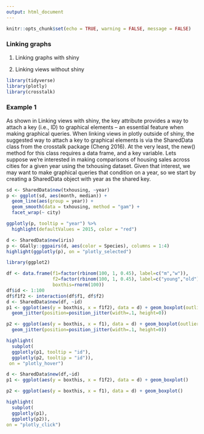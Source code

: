```yaml
---
output: html_document
---
```



```r
knitr::opts_chunk$set(echo = TRUE, warning = FALSE, message = FALSE)
```

### Linking graphs 

1. Linking graphs with shiny

2. Linking views without shiny

```r
library(tidyverse)
library(plotly)
library(crosstalk)

```

### Example 1

As shown in Linking views with shiny, the key attribute provides a way to attach a key (i.e., ID) to graphical elements – an essential feature when making graphical queries. When linking views in plotly outside of shiny, the suggested way to attach a key to graphical elements is via the SharedData class from the crosstalk package (Cheng 2016). At the very least, the new() method for this class requires a data frame, and a key variable. Lets suppose we’re interested in making comparisons of housing sales across cities for a given year using the txhousing dataset. Given that interest, we may want to make graphical queries that condition on a year, so we start by creating a SharedData object with year as the shared key.

```r
sd <- SharedData$new(txhousing, ~year)
p <- ggplot(sd, aes(month, median)) +
  geom_line(aes(group = year)) + 
  geom_smooth(data = txhousing, method = "gam") + 
  facet_wrap(~ city)

ggplotly(p, tooltip = "year") %>%
  highlight(defaultValues = 2015, color = "red")

```

```r
d <- SharedData$new(iris)
p <- GGally::ggpairs(d, aes(color = Species), columns = 1:4)
highlight(ggplotly(p), on = "plotly_selected")

```

```r
library(ggplot2)

df <- data.frame(f1=factor(rbinom(100, 1, 0.45), label=c("m","w")), 
                 f2=factor(rbinom(100, 1, 0.45), label=c("young","old")),
                 boxthis=rnorm(100))
df$id <- 1:100
df$f1f2 <- interaction(df$f1, df$f2)
d <- SharedData$new(df, ~id)
p1 <- ggplot(aes(y = boxthis, x = f1f2), data = d) + geom_boxplot(outlier.shape=NA) + #avoid plotting outliers twice
  geom_jitter(position=position_jitter(width=.1, height=0))

p2 <- ggplot(aes(y = boxthis, x = f1), data = d) + geom_boxplot(outlier.shape=NA) + #avoid plotting outliers twice
  geom_jitter(position=position_jitter(width=.1, height=0))

highlight(
  subplot(
  ggplotly(p1, tooltip = "id"),
  ggplotly(p2, tooltip = "id")),
 on = "plotly_hover")

```

```r
d <- SharedData$new(df,~id)
p1 <- ggplot(aes(y = boxthis, x = f1f2), data = d) + geom_boxplot() 

p2 <- ggplot(aes(y = boxthis, x = f1), data = d) + geom_boxplot() 

highlight(
  subplot(
  ggplotly(p1),
  ggplotly(p2)),
on = "plotly_click")


```